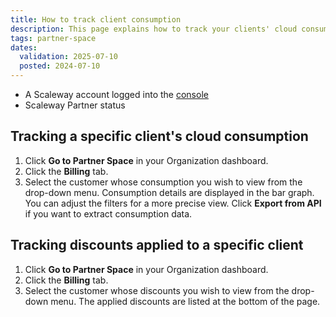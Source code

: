 ```yaml
---
title: How to track client consumption
description: This page explains how to track your clients' cloud consumption.
tags: partner-space
dates:
  validation: 2025-07-10
  posted: 2024-07-10
---
```



<Requirements />

- A Scaleway account logged into the [console](https://console.scaleway.com)
- Scaleway Partner status

## Tracking a specific client's cloud consumption
1. Click **Go to Partner Space** in your Organization dashboard.
2. Click the **Billing** tab.  
3. Select the customer whose consumption you wish to view from the drop-down menu. Consumption details are displayed in the bar graph. You can adjust the filters for a more precise view. Click **Export from API** if you want to extract consumption data. 

## Tracking discounts applied to a specific client
1. Click **Go to Partner Space** in your Organization dashboard.
2. Click the **Billing** tab.  
3. Select the customer whose discounts you wish to view from the drop-down menu. The applied discounts are listed at the bottom of the page.
